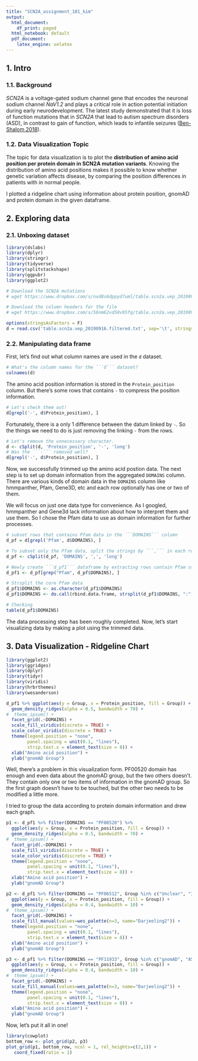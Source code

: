 ```yaml
---
title: "SCN2A_assignment_101_kim"
output:
  html_document:
    df_print: paged
  html_notebook: default
  pdf_document:
    latex_engine: xelatex 
---
```


## 1. Intro

### 1.1. Background

 *SCN2A* is a voltage-gated sodium channel gene that encodes the neuronal sodium channel *NaV1.2* and plays a critical role in action potential initiation during early neurodevelopment. The latest study demonstrated that it is loss of function mutations that in *SCN2A* that lead to autism spectrum disorders (ASD), in contrast to gain of function, which leads to infantile seizures ([Ben-Shalom 2018](https://www.ncbi.nlm.nih.gov/pmc/articles/PMC5796785/)). 

### 1.2. Data Visualization Topic

 The topic for data visualization is to plot the **distribution of amino acid position per protein domain in SCN2A mutation variants**. Knowing the distribution of amino acid positions makes it possible to know whether genetic variation affects disease, by comparing the position differences in patients with in normal people.

 I plotted a ridgeline chart using information about protein position, gnomAD and protein domain in the given dataframe. 
 
## 2. Exploring data

### 2.1. Unboxing dataset

```r
library(dslabs)
library(dplyr)
library(stringr)
library(tidyverse)
library(splitstackshape)
library(ggpubr)
library(ggplot2)
```

```r
# Download the SCN2A mutations
# wget https://www.dropbox.com/s/nxd8s6dppyd7uml/table.scn2a.vep_20190916.filtered.txt

# Download the column headers for the file
# wget https://www.dropbox.com/s/56nm62vd58v95fq/table.scn2a.vep_20190916.headers.txt
```

```r
options(stringsAsFactors = F)
d = read.csv('table.scn2a.vep_20190916.filtered.txt', sep='\t', stringsAsFactors = FALSE)
```

### 2.2. Manipulating data frame

First, let's find out what column names are used in the ```d``` dataset.

```r
# What's the column names for the ```d``` dataset?
colnames(d)
```

The amino acid position information is stored in the ```Protein_position``` column. But there's some rows that contains ```-``` to compress the position information. 

```r
# Let's check them out!
d[grepl('-', d$Protein_position), ]
```

Fortunately, there is a only 1 difference between the datum linked by ```-```. So the things we need to do is just removing the linking ```-``` from the rows. 

```r
# Let's remove the unnecessary character.
d <- cSplit(d, 'Protein_position', '-', 'long')
# Was the ```-``` removed well?
d[grepl('-', d$Protein_position), ]
```

Now, we successfully trimmed up the amino acid postion data. The next step is to set up domain information from the aggregated ```DOMAINS``` column. There are various kinds of domain data in the ```DOMAINS``` column like hmmpanther, Pfam, Gene3D, etc and each row optionally has one or two of them.

We will focus on just one data type for convenience. As I googled, hmmpanther and Gene3d lack information about how to interpret them and use them. So I chose the Pfam data to use as domain information for further processes.

```r
# subset rows that contains Pfam data in the ```DOMAINS``` column
d_pf = d[grepl('Pfam', d$DOMAINS), ]

# To subset only the Pfam data, split the strings by ```,``` in each row
d_pf <- cSplit(d_pf, 'DOMAINS', ',', 'long')

# Newly create ```d_pf1``` dataframe by extracting rows contain Pfam string
d_pf1 <- d_pf[grep("Pfam", d_pf$DOMAINS), ]

# Strsplit the core Pfam data
d_pf1$DOMAINS <- as.character(d_pf1$DOMAINS)
d_pf1$DOMAINS <- do.call(rbind.data.frame, strsplit(d_pf1$DOMAINS, ":"))[[2]]

# Checking
table(d_pf1$DOMAINS)
```

The data processing step has been roughly completed. Now, let's start visualizing data by making a plot using the trimmed data.

## 3. Data Visualization - Ridgeline Chart

```r
library(ggplot2)
library(ggridges)
library(dplyr)
library(tidyr)
library(viridis)
library(hrbrthemes)
library(wesanderson)
```

```r
d_pf1 %>% ggplot(aes(y = Group, x = Protein_position, fill = Group)) +
  geom_density_ridges(alpha = 0.5, bandwidth = 70) +
#  theme_ipsum() +
  facet_grid(.~DOMAINS) +
  scale_fill_viridis(discrete = TRUE) +
  scale_color_viridis(discrete = TRUE) +
  theme(legend.position = "none",
        panel.spacing = unit(0.1, "lines"),
        strip.text.x = element_text(size = 8)) +
  xlab("Amino acid position") +
  ylab("gnomAD Group")
```

Well, there's a problem in this visualization form. PF00520 domain has enough and even data about the gnomAD group, but the two others doesn't. They contain only one or two items of information in the gnomAD group. So the first graph doesn't have to be touched, but the other two needs to be modified a little more.

I tried to group the data according to protein domain information and drew each graph.

```r
p1 <- d_pf1 %>% filter(DOMAINS == "PF00520") %>%
  ggplot(aes(y = Group, x = Protein_position, fill = Group)) +
  geom_density_ridges(alpha = 0.5, bandwidth = 70) +
#  theme_ipsum() +
  facet_grid(.~DOMAINS) +
  scale_fill_viridis(discrete = TRUE) +
  scale_color_viridis(discrete = TRUE) +
  theme(legend.position = "none",
        panel.spacing = unit(0.1, "lines"),
        strip.text.x = element_text(size = 8)) +
  xlab("Amino acid position") +
  ylab("gnomAD Group")
```

```r
p2 <- d_pf1 %>% filter(DOMAINS == "PF06512", Group %in% c("Unclear", "IEE", "gnomAD")) %>%
  ggplot(aes(y = Group, x = Protein_position, fill = Group)) +
  geom_density_ridges(alpha = 0.4, bandwidth = 10) +
#  theme_ipsum() +
  facet_grid(.~DOMAINS) +
  scale_fill_manual(values=wes_palette(n=3, name="Darjeeling2")) +
  theme(legend.position = "none",
        panel.spacing = unit(0.1, "lines"),
        strip.text.x = element_text(size = 8)) +
  xlab("Amino acid position") +
  ylab("gnomAD Group")
```

```r
p3 <- d_pf1 %>% filter(DOMAINS == "PF11933", Group %in% c("gnomAD", "ASD/DD")) %>%
  ggplot(aes(y = Group, x = Protein_position, fill = Group)) +
  geom_density_ridges(alpha = 0.4, bandwidth = 10) +
#  theme_ipsum() +
  facet_grid(.~DOMAINS) +
  scale_fill_manual(values=wes_palette(n=3, name="Darjeeling2")) +
  theme(legend.position = "none",
        panel.spacing = unit(0.1, "lines"),
        strip.text.x = element_text(size = 8)) +
  xlab("Amino acid position") +
  ylab("gnomAD Group")
```

Now, let's put it all in one! 

```r
library(cowplot)
bottom_row <- plot_grid(p2, p3)
plot_grid(p1, bottom_row, ncol = 1, rel_heights=c(2,1)) +
   coord_fixed(ratio = 1)
```






